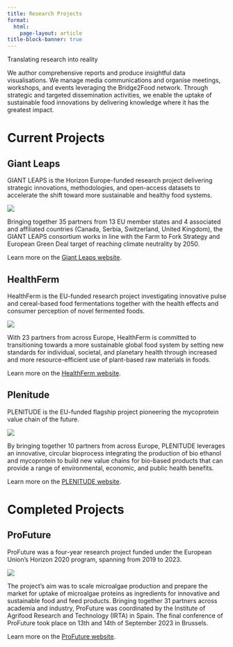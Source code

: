 ```yaml
---
title: Research Projects
format: 
  html:
    page-layout: article
title-block-banner: true
---
```


::: fs-1
Translating research into reality
:::

::: fs-4
We author comprehensive reports and produce insightful data visualisations. We manage media communications and organise meetings, workshops, and events leveraging the Bridge2Food network. Through strategic and targeted dissemination activities, we enable the uptake of sustainable food innovations by delivering knowledge where it has the greatest impact.
:::

# Current Projects

## Giant Leaps

GIANT LEAPS is the Horizon Europe-funded research project delivering strategic innovations, methodologies, and open-access datasets to accelerate the shift toward more sustainable and healthy food systems.

::: column-margin
![](/assets/images/logos/giantleaps.png)
:::

Bringing together 35 partners from 13 EU member states and 4 associated and affiliated countries (Canada, Serbia, Switzerland, United Kingdom), the GIANT LEAPS consortium works in line with the Farm to Fork Strategy and European Green Deal target of reaching climate neutrality by 2050.

Learn more on the [Giant Leaps website](https://giant-leaps.eu/).

## HealthFerm

HealthFerm is the EU-funded research project investigating innovative pulse and cereal-based food fermentations together with the health effects and consumer perception of novel fermented foods.

::: column-margin
![](/assets/images/logos/healthferm.png)
:::

With 23 partners from across Europe, HealthFerm is committed to transitioning towards a more sustainable global food system by setting new standards for individual, societal, and planetary health through increased and more resource-efficient use of plant-based raw materials in foods.

Learn more on the [HealthFerm website](https://www.healthferm.eu/).

## Plenitude

PLENITUDE is the EU-funded flagship project pioneering the mycoprotein value chain of the future.

::: column-margin
![](/assets/images/logos/plenitude.png)
:::

By bringing together 10 partners from across Europe, PLENITUDE leverages an innovative, circular bioprocess integrating the production of bio ethanol and mycoprotein to build new value chains for bio-based products that can provide a range of environmental, economic, and public health benefits.

Learn more on the [PLENITUDE website](https://plenitude-eu.com/).

# Completed Projects

## ProFuture

ProFuture was a four-year research project funded under the European Union's Horizon 2020 program, spanning from 2019 to 2023.

::: column-margin
![](/assets/images/logos/profuture.png)
:::

The project's aim was to scale microalgae production and prepare the market for uptake of microalgae proteins as ingredients for innovative and sustainable food and feed products. Bringing together 31 partners across academia and industry, ProFuture was coordinated by the Institute of Agrifood Research and Technology (IRTA) in Spain. The final conference of ProFuture took place on 13th and 14th of September 2023 in Brussels.

Learn more on the [ProFuture website](https://pro-future.eu/).
